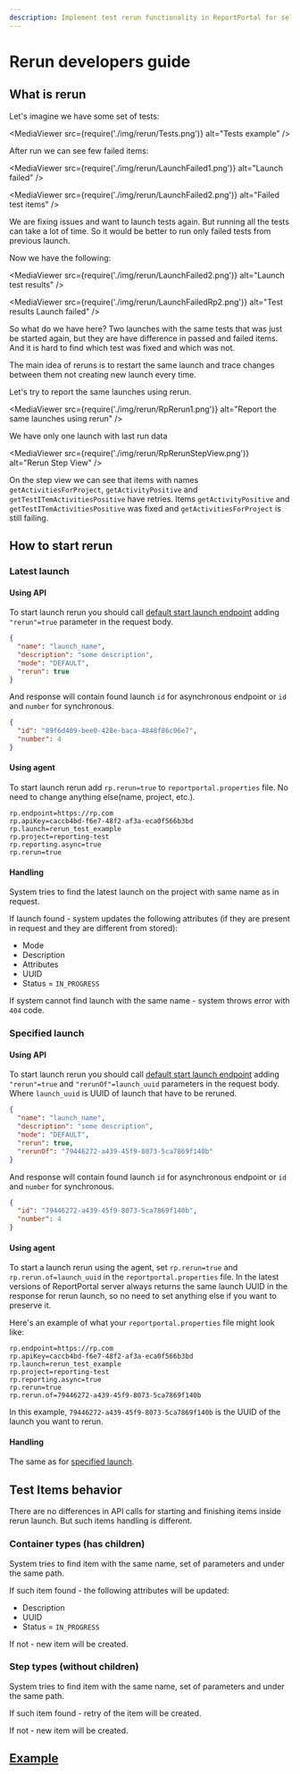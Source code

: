 ```yaml
---
description: Implement test rerun functionality in ReportPortal for selective test execution reporting and failure investigation workflows.
---
```


# Rerun developers guide

## What is rerun

Let's imagine we have some set of tests:

<MediaViewer src={require('./img/rerun/Tests.png')} alt="Tests example" />

After run we can see few failed items:

<MediaViewer src={require('./img/rerun/LaunchFailed1.png')} alt="Launch failed" />

<MediaViewer src={require('./img/rerun/LaunchFailed2.png')} alt="Failed test items" />

We are fixing issues and want to launch tests again. But running all the tests can take a lot of time. So it would be better to run only failed tests from previous launch.

Now we have the following:

<MediaViewer src={require('./img/rerun/LaunchFailed2.png')} alt="Launch test results" />

<MediaViewer src={require('./img/rerun/LaunchFailedRp2.png')} alt="Test results Launch failed" />

So what do we have here? Two launches with the same tests that was just be started again, but they are have difference in passed and failed items. And it is hard to find which test was fixed and which was not.

The main idea of reruns is to restart the same launch and trace changes between them not creating new launch every time.

Let's try to report the same launches using rerun.

<MediaViewer src={require('./img/rerun/RpRerun1.png')} alt="Report the same launches using rerun" />

We have only one launch with last run data

<MediaViewer src={require('./img/rerun/RpRerunStepView.png')} alt="Rerun Step View" />

On the step view we can see that items with names `getActivitiesForProject`, `getActivityPositive` and `getTestITemActivitiesPositive` have retries. Items `getActivityPositive` and `getTestITemActivitiesPositive` was fixed and `getActivitiesForProject` is still failing.

## How to start rerun

### Latest launch

#### Using API

To start launch rerun you should call [default start launch endpoint](/developers-guides/ReportingDevelopersGuide#start-launch) adding `"rerun"=true` parameter in the request body.

```json 
{
  "name": "launch_name",
  "description": "some description",
  "mode": "DEFAULT",
  "rerun": true
}
```
And response will contain found launch `id` for asynchronous endpoint or `id` and `number` for synchronous.  
 
```json
{
  "id": "89f6d409-bee0-428e-baca-4848f86c06e7",
  "number": 4
}
```

#### Using agent

To start launch rerun add `rp.rerun=true` to `reportportal.properties` file. No need to change anything else(name, project, etc.).

```properties
rp.endpoint=https://rp.com
rp.apiKey=caccb4bd-f6e7-48f2-af3a-eca0f566b3bd
rp.launch=rerun_test_example
rp.project=reporting-test
rp.reporting.async=true
rp.rerun=true
```

#### Handling

System tries to find the latest launch on the project with same name as in request.

If launch found - system updates the following attributes (if they are present in request and they are different from stored):
- Mode
- Description
- Attributes
- UUID
- Status = `IN_PROGRESS`

If system cannot find launch with the same name - system throws error with `404` code.

### Specified launch

#### Using API

To start launch rerun you should call [default start launch endpoint](/developers-guides/ReportingDevelopersGuide#start-launch) adding `"rerun"=true` and `"rerunOf"=launch_uuid` parameters in the request body. Where `launch_uuid` is UUID of launch that have to be reruned.

```json
{
  "name": "launch_name",
  "description": "some description",
  "mode": "DEFAULT",
  "rerun": true,
  "rerunOf": "79446272-a439-45f9-8073-5ca7869f140b"
}
```

And response will contain found launch `id` for asynchronous endpoint or `id` and `number` for synchronous.  
 
```json
{
  "id": "79446272-a439-45f9-8073-5ca7869f140b",
  "number": 4
}
```

#### Using agent

To start a launch rerun using the agent, set `rp.rerun=true` and `rp.rerun.of=launch_uuid` in the `reportportal.properties` file. In the latest versions of ReportPortal server always returns the same launch UUID in the response for rerun launch, so no need to set anything else if you want to preserve it.

Here's an example of what your `reportportal.properties` file might look like:

```properties
rp.endpoint=https://rp.com
rp.apiKey=caccb4bd-f6e7-48f2-af3a-eca0f566b3bd
rp.launch=rerun_test_example
rp.project=reporting-test
rp.reporting.async=true
rp.rerun=true
rp.rerun.of=79446272-a439-45f9-8073-5ca7869f140b
```

In this example, `79446272-a439-45f9-8073-5ca7869f140b` is the UUID of the launch you want to rerun.

#### Handling

The same as for [specified launch](#specified-launch).

## Test Items behavior

There are no differences in API calls for starting and finishing items inside rerun launch. But such items handling is different.

### Container types (has children)

System tries to find item with the same name, set of parameters and under the same path.
 
If such item found - the following attributes will be updated:

- Description
- UUID
- Status = `IN_PROGRESS`
 
If not - new item will be created.

### Step types (without children)

System tries to find item with the same name, set of parameters and under the same path.
 
If such item found - retry of the item will be created.
 
If not - new item will be created.

## [Example](https://github.com/reportportal/examples-java)









